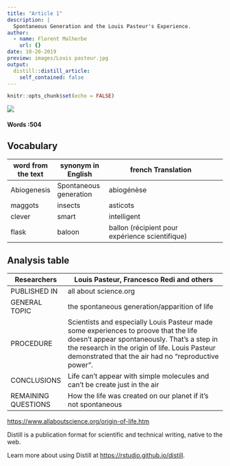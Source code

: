 ```yaml
---
title: "Article 1"
description: |
  Spontaneous Generation and the Louis Pasteur's Experience.
author:
  - name: Florent Malherbe
    url: {}
date: 10-20-2019
preview: images/Louis pasteur.jpg
output:
  distill::distill_article:
    self_contained: false
---
```


```r
knitr::opts_chunk$set(echo = FALSE)
```
![](images/Louis pasteur.jpg)

#### Words :504

## Vocabulary 

| word from the text | synonym in English     | french Translation                              |     |
| ------------------ | ---------------------- | ----------------------------------------------- | --- |
| Abiogenesis        | Spontaneous generation | abiogénèse                                      |     |
| maggots            | insects                | asticots                                        |     |
| clever             | smart                  | intelligent                                     |     |
| flask              | baloon                 | ballon (récipient pour expérience scientifique) |     |

## Analysis table 

| Researchers         | Louis Pasteur, Francesco Redi and others                                                                                                                                                                                                      |
| ------------------- | --------------------------------------------------------------------------------------------------------------------------------------------------------------------------------------------------------------------------------------------- |
| PUBLISHED IN        | all about science.org                                                                                                                                                                                                                         |
| GENERAL TOPIC       | the spontaneous generation/apparition of life                                                                                                                                                                                                 |
| PROCEDURE           | Scientists and especially Louis Pasteur made some experiences to proove that the life doesn't appear spontaneously. That's a step in the research in the origin of life. Louis Pasteur demonstrated that the air had no "reproductive power". |
| CONCLUSIONS         | Life can't appear with simple molecules and can't be create just in the air                                                                                                                                                                   |
| REMAINING QUESTIONS | How the life was created on our planet if it's not spontaneous                                                                                                                                       

<https://www.allaboutscience.org/origin-of-life.htm>

Distill is a publication format for scientific and technical writing, native to the web.

Learn more about using Distill at <https://rstudio.github.io/distill>.

